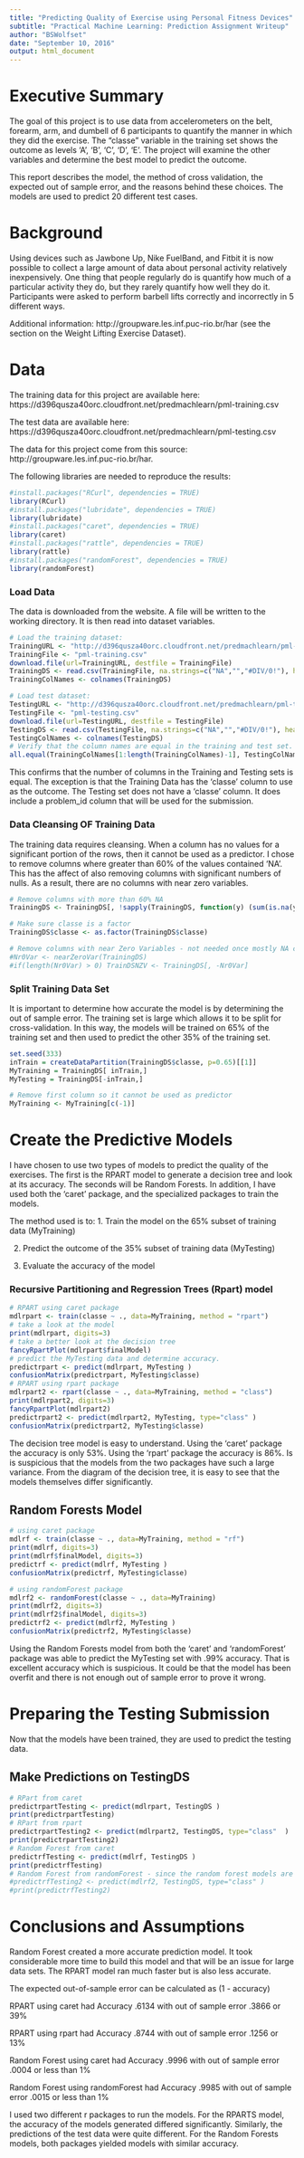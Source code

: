 ```yaml
---
title: "Predicting Quality of Exercise using Personal Fitness Devices"
subtitle: "Practical Machine Learning: Prediction Assignment Writeup"
author: "BSWolfset"
date: "September 10, 2016"
output: html_document
---
```


# Executive Summary
 
The goal of this project is to use data from accelerometers on the belt, forearm, arm, and dumbell of 6 participants to quantify the manner in which they did the exercise. The "classe" variable in the training set shows the outcome as levels 'A', 'B', 'C', 'D', 'E'. The project will examine the other variables and determine the best model to predict the outcome.

This report describes the model, the method of cross validation, the expected out of sample error, and the reasons behind these choices. The models are used to predict 20 different test cases.

# Background

Using devices such as Jawbone Up, Nike FuelBand, and Fitbit it is now possible to collect a large amount of data about personal activity relatively inexpensively. One thing that people regularly do is quantify how much of a particular activity they do, but they rarely quantify how well they do it. Participants were asked to perform barbell lifts correctly and incorrectly in 5 different ways.

Additional information: http://groupware.les.inf.puc-rio.br/har (see the section on the Weight Lifting Exercise Dataset).

# Data

The training data for this project are available here: https://d396qusza40orc.cloudfront.net/predmachlearn/pml-training.csv

The test data are available here: https://d396qusza40orc.cloudfront.net/predmachlearn/pml-testing.csv

The data for this project come from this source: http://groupware.les.inf.puc-rio.br/har.

The following libraries are needed to reproduce the results:

```r
#install.packages("RCurl", dependencies = TRUE)
library(RCurl)
#install.packages("lubridate", dependencies = TRUE)
library(lubridate)
#install.packages("caret", dependencies = TRUE)
library(caret)
#install.packages("rattle", dependencies = TRUE)
library(rattle)
#install.packages("randomForest", dependencies = TRUE)
library(randomForest)
```

### Load Data

The data is downloaded from the website.  A file will be written to the working directory.  It is then read into dataset variables.

```r
# Load the training dataset:
TrainingURL <- "http://d396qusza40orc.cloudfront.net/predmachlearn/pml-training.csv"
TrainingFile <- "pml-training.csv"
download.file(url=TrainingURL, destfile = TrainingFile)
TrainingDS <- read.csv(TrainingFile, na.strings=c("NA","","#DIV/0!"), header=TRUE)
TrainingColNames <- colnames(TrainingDS)

# Load test dataset:
TestingURL <- "http://d396qusza40orc.cloudfront.net/predmachlearn/pml-testing.csv"
TestingFile <- "pml-testing.csv"
download.file(url=TestingURL, destfile = TestingFile)
TestingDS <- read.csv(TestingFile, na.strings=c("NA","","#DIV/0!"), header=TRUE)
TestingColNames <- colnames(TestingDS)
# Verify that the column names are equal in the training and test set.
all.equal(TrainingColNames[1:length(TrainingColNames)-1], TestingColNames[1:length(TestingColNames)-1])
```

This confirms that the number of columns in the Training and Testing sets is equal.  The exception is that the Training Data has the 'classe' column to use as the outcome.  The Testing set does not have a 'classe' column.  It does include a problem_id column that will be used for the submission.

### Data Cleansing OF Training Data

The training data requires cleansing.  When a column has no values for a significant portion of the rows, then it cannot be used as a predictor.  I chose to remove columns where greater than 60% of the values contained 'NA'.  This has the affect of also removing columns with significant numbers of nulls.  As a result, there are no columns with near zero variables.

```r
# Remove columns with more than 60% NA
TrainingDS <- TrainingDS[, !sapply(TrainingDS, function(y) (sum(is.na(y))/length(y)) > 0.60 )]

# Make sure classe is a factor
TrainingDS$classe <- as.factor(TrainingDS$classe)

# Remove columns with near Zero Variables - not needed once mostly NA columns removed
#Nr0Var <- nearZeroVar(TrainingDS)
#if(length(Nr0Var) > 0) TrainDSNZV <- TrainingDS[, -Nr0Var]
```

### Split Training Data Set
It is important to determine how accurate the model is by determining the out of sample error.  The training set is large which allows it to be split for cross-validation.  In this way, the models will be trained on 65% of the training set and then used to predict the other 35% of the training set.

```r
set.seed(333)
inTrain = createDataPartition(TrainingDS$classe, p=0.65)[[1]]
MyTraining = TrainingDS[ inTrain,]
MyTesting = TrainingDS[-inTrain,]

# Remove first column so it cannot be used as predictor
MyTraining <- MyTraining[c(-1)]
```

# Create the Predictive Models

I have chosen to use two types of models to predict the quality of the exercises.  The first is the RPART model to generate a decision tree and look at its accuracy.  The seconds will be Random Forests.  In addition, I have used both the 'caret' package, and the specialized packages to train the models.

The method used is to:
1. Train the model on the 65% subset of training data (MyTraining)

2. Predict the outcome of the 35% subset of training data (MyTesting)

3. Evaluate the accuracy of the model

### Recursive Partitioning and Regression Trees (Rpart) model
```r
# RPART using caret package
mdlrpart <- train(classe ~ ., data=MyTraining, method = "rpart")
# take a look at the model
print(mdlrpart, digits=3)
# take a better look at the decision tree
fancyRpartPlot(mdlrpart$finalModel)
# predict the MyTesting data and determine accuracy.
predictrpart <- predict(mdlrpart, MyTesting )
confusionMatrix(predictrpart, MyTesting$classe)
# RPART using rpart package
mdlrpart2 <- rpart(classe ~ ., data=MyTraining, method = "class")
print(mdlrpart2, digits=3)
fancyRpartPlot(mdlrpart2)
predictrpart2 <- predict(mdlrpart2, MyTesting, type="class" )
confusionMatrix(predictrpart2, MyTesting$classe)
```

The decision tree model is easy to understand.  Using the 'caret' package the accuracy is only 53%. Using the 'rpart' package the accuracy is 86%.  Is is suspicious that the models from the two packages have such a large variance.  From the diagram of the decision tree, it is easy to see that the models themselves differ significantly.

## Random Forests Model
```r
# using caret package
mdlrf <- train(classe ~ ., data=MyTraining, method = "rf")
print(mdlrf, digits=3)
print(mdlrf$finalModel, digits=3)
predictrf <- predict(mdlrf, MyTesting )
confusionMatrix(predictrf, MyTesting$classe)

# using randomForest package
mdlrf2 <- randomForest(classe ~ ., data=MyTraining)
print(mdlrf2, digits=3)
print(mdlrf2$finalModel, digits=3)
predictrf2 <- predict(mdlrf2, MyTesting )
confusionMatrix(predictrf2, MyTesting$classe)
```

Using the  Random Forests model from both the 'caret' and 'randomForest' package was able to predict the MyTesting set with .99% accuracy.  That is excellent accuracy which is suspicious.  It could be that the model has been overfit and there is not enough out of sample error to prove it wrong.

# Preparing the Testing Submission

Now that the models have been trained, they are used to predict the testing data.

## Make Predictions on TestingDS
```r
# RPart from caret
predictrpartTesting <- predict(mdlrpart, TestingDS )
print(predictrpartTesting)
# RPart from rpart
predictrpartTesting2 <- predict(mdlrpart2, TestingDS, type="class"  )
print(predictrpartTesting2)
# Random Forest from caret
predictrfTesting <- predict(mdlrf, TestingDS )
print(predictrfTesting)
# Random Forest from randomForest - since the random forest models are so similar, only used first to predict outcomes.
#predictrfTesting2 <- predict(mdlrf2, TestingDS, type="class" )
#print(predictrfTesting2)
```

# Conclusions and Assumptions

Random Forest created a more accurate prediction model.  It took considerable more time to build this model and that will be an issue for large data sets.  The RPART model ran much faster but is also less accurate.

The expected out-of-sample error can be calculated as (1 - accuracy)

RPART using caret had Accuracy .6134 with out of sample error .3866 or 39%

RPART using rpart had Accuracy .8744 with out of sample error .1256 or 13%

Random Forest using caret had Accuracy .9996 with out of sample error .0004 or less than 1%

Random Forest using randomForest had Accuracy .9985 with out of sample error .0015 or less than 1%


I used two different r packages to run the models.
For the RPARTS model, the accuracy of the models generated differed significantly.  Similarly, the  predictions of the test data were quite different.
For the Random Forests models, both packages yielded models with similar accuracy.
